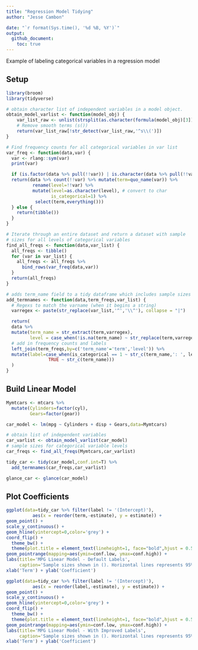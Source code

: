 ---
title: "Regression Model Tidying"
author: "Jesse Cambon"

date: "`r format(Sys.time(), '%d %B, %Y')`"
output:
  github_document:
    toc: true
---

Example of labeling categorical variables in a regression model


## Setup
```{r, warning=F}
library(broom)
library(tidyverse)

# obtain character list of independent variables in a model object. 
obtain_model_varlist <- function(model_obj) {
    var_list_raw <- unlist(strsplit(as.character(formula(model_obj)[3]),split=' \\+ '))
    # Remove smooth terms (s())
    return(var_list_raw[!str_detect(var_list_raw,'^s\\(')])
}

# Find frequency counts for all categorical variables in var list
var_freq <- function(data,var) {
  var <- rlang::sym(var)
  print(var)

  if (is.factor(data %>% pull(!!var)) | is.character(data %>% pull(!!var))) {
  return(data %>% count(!!var) %>% mutate(term=quo_name(var)) %>%
          rename(level=!!var) %>%
          mutate(level=as.character(level), # convert to char
                 is_categorical=1) %>%
           select(term,everything()))
  } else {
    return(tibble())
  }
}

# Iterate through an entire dataset and return a dataset with sample
# sizes for all levels of categorical variables
find_all_freqs <- function(data,var_list) {
  all_freqs <- tibble()
  for (var in var_list) {
    all_freqs <- all_freqs %>%
      bind_rows(var_freq(data,var))
  }
  return(all_freqs)
}

# adds term_name field to a tidy dataframe which includes sample sizes
add_termnames <- function(data,term_freqs,var_list) {
  # Regexs to match the varname (when it begins a string)
  varregex <- paste(str_replace(var_list,'^','\\^'), collapse = "|")

  return(
  data %>%
  mutate(term_name = str_extract(term,varregex),
         level = case_when(!is.na(term_name) ~ str_replace(term,varregex,""))) %>%
  # add in frequency counts and labels
  left_join(term_freqs,by=c('term_name'='term','level')) %>%
  mutate(label=case_when(is_categorical == 1 ~ str_c(term_name,': ', level,' (',scales::comma(n),')'),
                TRUE ~ str_c(term_name)))
  )
}
```

## Build Linear Model

```{r}
Mymtcars <- mtcars %>%
  mutate(Cylinders=factor(cyl),
         Gears=factor(gear))

car_model <- lm(mpg ~ Cylinders + disp + Gears,data=Mymtcars)

# obtain list of independent variables 
car_varlist <- obtain_model_varlist(car_model)
# sample sizes for categorical variable levels
car_freqs <- find_all_freqs(Mymtcars,car_varlist)

tidy_car <- tidy(car_model,conf.int=T) %>%
  add_termnames(car_freqs,car_varlist)

glance_car <- glance(car_model)
```

## Plot Coefficients 

```{r}

ggplot(data=tidy_car %>% filter(label != '(Intercept)'),
          aes(x = reorder(term,-estimate), y = estimate)) +
geom_point() +
scale_y_continuous() +
geom_hline(yintercept=0,color='grey') +
coord_flip() +
  theme_bw() +
  theme(plot.title = element_text(lineheight=1, face="bold",hjust = 0.5)) +
geom_pointrange(mapping=aes(ymin=conf.low, ymax=conf.high)) + 
labs(title='MPG Linear Model - Default Labels',
     caption='Sample sizes shown in (). Horizontal lines represents 95% confidence intervals.') +
xlab('Term') + ylab('Coefficient')

ggplot(data=tidy_car %>% filter(label != '(Intercept)'),
          aes(x = reorder(label,-estimate), y = estimate)) +
geom_point() +
scale_y_continuous() +
geom_hline(yintercept=0,color='grey') +
coord_flip() +
  theme_bw() +
  theme(plot.title = element_text(lineheight=1, face="bold",hjust = 0.5)) +
geom_pointrange(mapping=aes(ymin=conf.low, ymax=conf.high)) + 
labs(title='MPG Linear Model - With Improved Labels',
     caption='Sample sizes shown in (). Horizontal lines represents 95% confidence intervals.') +
xlab('Term') + ylab('Coefficient')
```


